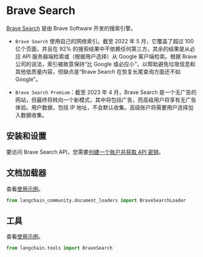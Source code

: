 # Brave Search

[Brave Search](https://en.wikipedia.org/wiki/Brave_Search) 是由 Brave Software 开发的搜索引擎。

- `Brave Search` 使用自己的网络索引。截至 2022 年 5 月，它覆盖了超过 100 亿个页面，并且在 92% 的搜索结果中不依赖任何第三方，其余的结果是从必应 API 服务器端检索或（根据用户选择）从 Google 客户端检索。根据 Brave 公司的说法，索引被故意保持“比 Google 或必应小”，以帮助避免垃圾信息和其他低质量内容，但缺点是“Brave Search 在恢复长尾查询方面还不如 Google”。

- `Brave Search Premium`：截至 2023 年 4 月，Brave Search 是一个无广告的网站，但最终将转向一个新模式，其中将包括广告，而高级用户将享有无广告体验。用户数据，包括 IP 地址，不会默认收集。高级账户将需要用户选择加入数据收集。

## 安装和设置

要访问 Brave Search API，您需要[创建一个账户并获取 API 密钥](https://api.search.brave.com/app/dashboard)。

## 文档加载器

查看[使用示例](/docs/integrations/document_loaders/brave_search)。

```python
from langchain_community.document_loaders import BraveSearchLoader
```

## 工具

查看[使用示例](/docs/integrations/tools/brave_search)。

```python
from langchain.tools import BraveSearch
```